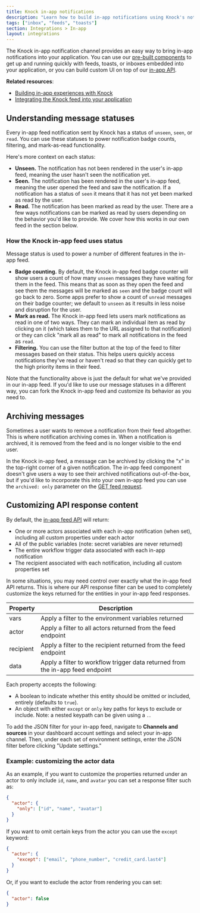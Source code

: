 ```yaml
---
title: Knock in-app notifications
description: "Learn how to build in-app notifications using Knock's notification system."
tags: ["inbox", "feeds", "toasts"]
section: Integrations > In-app
layout: integrations
---
```


The Knock in-app notification channel provides an easy way to bring in-app notifications into your application. You can use our [pre-built components](/in-app-ui/react/overview) to get up and running quickly with feeds, toasts, or inboxes embedded into your application, or you can build custom UI on top of our [in-app API](/api-reference/users/feeds).

**Related resources**:

- [Building in-app experiences with Knock](/in-app-ui/overview)
- [Integrating the Knock feed into your application](/in-app-ui/react/feed)

## Understanding message statuses

Every in-app feed notification sent by Knock has a status of `unseen`, `seen`, or `read`. You can use these statuses to power notification badge counts, filtering, and mark-as-read functionality.

Here's more context on each status:

- **Unseen.** The notification has not been rendered in the user's in-app feed, meaning the user hasn't seen the notification yet.
- **Seen.** The notification has been rendered in the user's in-app feed, meaning the user opened the feed and saw the notification. If a notification has a status of `seen` it means that it has not yet been marked as read by the user.
- **Read.** The notification has been marked as read by the user. There are a few ways notifications can be marked as read by users depending on the behavior you'd like to provide. We cover how this works in our own feed in the section below.

### How the Knock in-app feed uses status

Message status is used to power a number of different features in the in-app feed.

- **Badge counting.** By default, the Knock in-app feed badge counter will show users a count of how many `unseen` messages they have waiting for them in the feed. This means that as soon as they open the feed and see them the messages will be marked as `seen` and the badge count will go back to zero. Some apps prefer to show a count of `unread` messages on their badge counter; we default to `unseen` as it results in less noise and disruption for the user.
- **Mark as read.** The Knock in-app feed lets users mark notifications as read in one of two ways. They can mark an individual item as read by clicking on it (which takes them to the URL assigned to that notification) or they can click "mark all as read" to mark all notifications in the feed as `read`.
- **Filtering.** You can use the filter button at the top of the feed to filter messages based on their status. This helps users quickly access notifications they've read or haven't read so that they can quickly get to the high priority items in their feed.

Note that the functionality above is just the default for what we've provided in our in-app feed. If you'd like to use our message statuses in a different way, you can fork the Knock in-app feed and customize its behavior as you need to.

## Archiving messages

Sometimes a user wants to remove a notification from their feed altogether. This is where notification archiving comes in. When a notification is archived, it is removed from the feed and is no longer visible to the end user.

In the Knock in-app feed, a message can be archived by clicking the "x" in the top-right corner of a given notification. The in-app feed component doesn't give users a way to see their archived notifications out-of-the-box, but if you'd like to incorporate this into your own in-app feed you can use the `archived: only` parameter on the [GET feed request](/api-reference/users/feeds/list_items).

## Customizing API response content

By default, the [in-app feed API](/api-reference/users/feeds/list_items) will return:

- One or more actors associated with each in-app notification (when set), including all custom properties under each actor
- All of the public variables (note: secret variables are never returned)
- The entire workflow trigger data associated with each in-app notification
- The recipient associated with each notification, including all custom properties set

In some situations, you may need control over exactly what the in-app feed API returns. This is where our API response filter can be used to completely customize the keys returned for the entities in your in-app feed responses.

| Property  | Description                                                                    |
| --------- | ------------------------------------------------------------------------------ |
| vars      | Apply a filter to the environment variables returned                           |
| actor     | Apply a filter to all actors returned from the feed endpoint                   |
| recipient | Apply a filter to the recipient returned from the feed endpoint                |
| data      | Apply a filter to workflow trigger data returned from the in-app feed endpoint |

Each property accepts the following:

- A boolean to indicate whether this entity should be omitted or included, entirely (defaults to `true`).
- An object with either `except` or `only` key paths for keys to exclude or include. Note: a nested keypath can be given using a `.`.

To add the JSON filter for your in-app feed, navigate to **Channels and sources** in your dashboard account settings and select your in-app channel. Then, under each set of environment settings, enter the JSON filter before clicking "Update settings."

### Example: customizing the actor data

As an example, if you want to customize the properties returned under an actor to only include `id`, `name`, and `avatar` you can set a response filter such as:

```json
{
  "actor": {
    "only": ["id", "name", "avatar"]
  }
}
```

If you want to omit certain keys from the actor you can use the `except` keyword:

```json
{
  "actor": {
    "except": ["email", "phone_number", "credit_card.last4"]
  }
}
```

Or, if you want to exclude the actor from rendering you can set:

```json
{
  "actor": false
}
```
